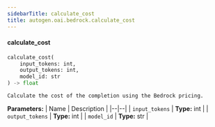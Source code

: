 ```yaml
---
sidebarTitle: calculate_cost
title: autogen.oai.bedrock.calculate_cost
---
```


<code class="doc-symbol doc-symbol-heading doc-symbol-function"></code>
#### calculate_cost

```python
calculate_cost(
    input_tokens: int,
    output_tokens: int,
    model_id: str
) -> float
```

    Calculate the cost of the completion using the Bedrock pricing.

<b>Parameters:</b>
| Name | Description |
|--|--|
| `input_tokens` | **Type:** int |
| `output_tokens` | **Type:** int |
| `model_id` | **Type:** str |

<br />